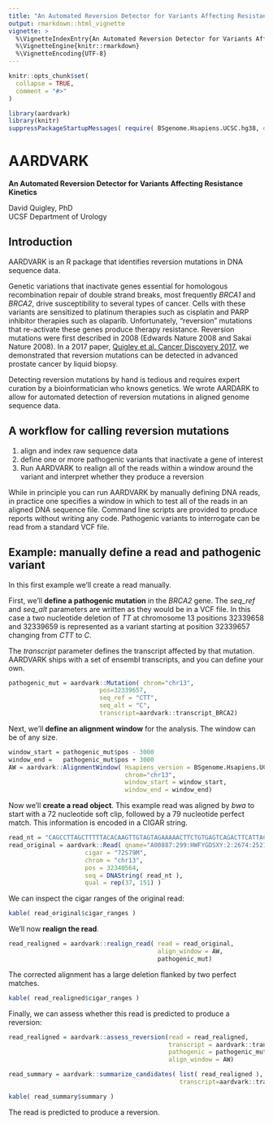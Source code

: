 ```yaml
---
title: "An Automated Reversion Detector for Variants Affecting Resistance Kinetics"
output: rmarkdown::html_vignette
vignette: >
  %\VignetteIndexEntry{An Automated Reversion Detector for Variants Affecting Resistance Kinetics}
  %\VignetteEngine{knitr::rmarkdown}
  %\VignetteEncoding{UTF-8}
---
```


```r
knitr::opts_chunk$set(
  collapse = TRUE,
  comment = "#>"
)
```

```r
library(aardvark)
library(knitr)
suppressPackageStartupMessages( require( BSgenome.Hsapiens.UCSC.hg38, quietly=TRUE, warn.conflicts=FALSE ) )
```

# AARDVARK

**An Automated Reversion Detector for Variants Affecting Resistance Kinetics**

David Quigley, PhD  
UCSF Department of Urology

## Introduction 

AARDVARK is an R package that identifies reversion mutations in DNA sequence data. 

Genetic variations that inactivate genes essential for homologous recombination repair of double strand breaks, most frequently *BRCA1* and *BRCA2*, drive susceptibility to several types of cancer. Cells with these variants are sensitized to platinum therapies such as cisplatin and PARP inhibitor therapies such as olaparib. Unfortunately, "reversion" mutations that re-activate these genes produce therapy resistance. Reversion mutations were first described in 2008 (Edwards Nature 2008 and Sakai Nature 2008). In a 2017 paper, [Quigley et al. Cancer Discovery 2017](https://pubmed.ncbi.nlm.nih.gov/28450426/), we demonstrated that reversion mutations can be detected in advanced prostate cancer by liquid biopsy.

Detecting reversion mutations by hand is tedious and requires expert curation by a bioinformatician who knows genetics. We wrote AARDARK to allow for automated detection of reversion mutations in aligned genome sequence data.

## A workflow for calling reversion mutations

1) align and index raw sequence data 
2) define one or more pathogenic variants that inactivate a gene of interest
3) Run AARDVARK to realign all of the reads within a window around the variant and interpret whether they produce a reversion
 
While in principle you can run AARDVARK by manually defining DNA reads, in practice one specifies a window in which to test all of the reads in an aligned DNA sequence file. Command line scripts are provided to produce reports without writing any code. Pathogenic variants to interrogate can be read from a standard VCF file.

## Example: manually define a read and pathogenic variant

In this first example we'll create a read manually. 

First, we'll **define a pathogenic mutation** in the *BRCA2* gene. The *seq_ref* and *seq_alt* parameters are written as they would be in a VCF file. In this case a two nucleotide deletion of *TT* at chromosome 13 positions 32339658 and 32339659 is represented as a variant starting at position 32339657 changing from *CTT* to *C*.

The *transcript* parameter defines the transcript affected by that mutation. AARDVARK ships with a set of ensembl transcripts, and you can define your own.

```r
pathogenic_mut = aardvark::Mutation( chrom="chr13", 
                         pos=32339657, 
                         seq_ref = "CTT", 
                         seq_alt = "C", 
                         transcript=aardvark::transcript_BRCA2)
```

Next, we'll **define an alignment window** for the analysis. The window can be of any size.

```r
window_start = pathogenic_mut$pos - 3000
window_end =   pathogenic_mut$pos + 3000
AW = aardvark::AlignmentWindow( Hsapiens_version = BSgenome.Hsapiens.UCSC.hg38, 
                                chrom="chr13",
                                window_start = window_start,
                                window_end = window_end)
```

Now we'll **create a read object**. This example read was aligned by *bwa* to start with a 72 nucleotide soft clip, followed by a 79 nucleotide perfect match. This information is encoded in a CIGAR string.

```r
read_nt = "CAGCCTTAGCTTTTTACACAAGTTGTAGTAGAAAAACTTCTGTGAGTCAGACTTCATTACTTGAAGCAAAAAAAAGTTCCTTACACAAAGTTAAGGGAGTGTTAGAGGAATTTGATTTAATCAGAACTGAGCATAGTCTTCACTATTCACC"
read_original = aardvark::Read( qname="A00887:299:HWFYGDSXY:2:2674:25211:28682",
                     cigar = "72S79M",
                     chrom = "chr13",
                     pos = 32340564,
                     seq = DNAString( read_nt ),
                     qual = rep(37, 151) )
```

We can inspect the cigar ranges of the original read:

```r
kable( read_original$cigar_ranges )
```

We'll now **realign the read**. 

```r
read_realigned = aardvark::realign_read( read = read_original, 
                                         align_window = AW, 
                                         pathogenic_mut)
```

The corrected alignment has a large deletion flanked by two perfect matches. 
```r
kable( read_realigned$cigar_ranges )
```

Finally, we can assess whether this read is predicted to produce a reversion:

```r
read_realigned = aardvark::assess_reversion(read = read_realigned,
                                            transcript = aardvark::transcript_BRCA2,
                                            pathogenic = pathogenic_mut,
                                            align_window = AW)

read_summary = aardvark::summarize_candidates( list( read_realigned ), 
                                               transcript=aardvark::transcript_BRCA2 )

kable( read_summary$summary )
```

The read is predicted to produce a reversion.
